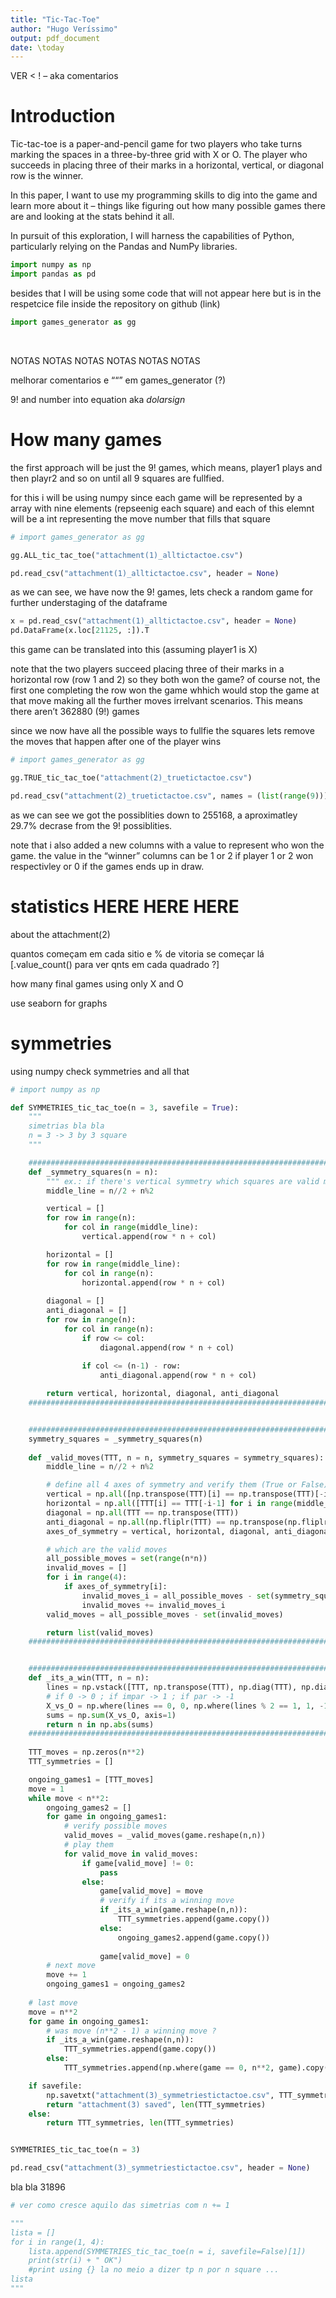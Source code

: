 ```yaml
---
title: "Tic-Tac-Toe"
author: "Hugo Veríssimo"
output: pdf_document
date: \today
---
```


VER < ! -- aka comentarios

# Introduction

Tic-tac-toe is a paper-and-pencil game for two players who take turns marking the spaces in a three-by-three grid with X or O. The player who succeeds in placing three of their marks in a horizontal, vertical, or diagonal row is the winner.

\begin{center}
\begin{tabular}{c|c|c}
  O & X & X \\      \hline
  X & X & O \\      \hline
  O & O & X
\end{tabular}
\end{center}

In this paper, I want to use my programming skills to dig into the game and learn more about it – things like figuring out how many possible games there are and looking at the stats behind it all.

In pursuit of this exploration, I will harness the capabilities of Python, particularly relying on the Pandas and NumPy libraries. 

<!-- AND OTHERS -->

```python
import numpy as np
import pandas as pd
```

besides that I will be using some code that will not appear here but is in the respetcice file inside the repository on github (link)

```python
import games_generator as gg
```



$\ $

NOTAS NOTAS NOTAS NOTAS NOTAS NOTAS

\begin{center}
\begin{tabular}{c|c|c}
  0 & 1 & 2 \\      \hline
  3 & 4 & 5 \\      \hline
  6 & 7 & 8
\end{tabular}
\end{center}

melhorar comentarios e """ em games_generator (?)

9! and number into equation aka $dolar sign$





\pagebreak

# How many games

the first approach will be just the 9! games, which means, player1 plays and then playr2 and so on until all 9 squares are fullfied.

for this i will be using numpy since each game will be represented by a array with nine elements (repseenig each square) and each of this elemnt will be a int representing the move number that fills that square

```python
# import games_generator as gg

gg.ALL_tic_tac_toe("attachment(1)_alltictactoe.csv")
```

```python
pd.read_csv("attachment(1)_alltictactoe.csv", header = None)
```

as we can see, we have now the 9! games, lets check a random game for further understaging of the dataframe

```python
x = pd.read_csv("attachment(1)_alltictactoe.csv", header = None)
pd.DataFrame(x.loc[21125, :]).T
```

this game can be translated into this (assuming player1 is X)

\begin{center}
\begin{tabular}{c|c|c}
  0 & 1 & 2 \\      \hline
  3 & 4 & 5 \\      \hline
  6 & 7 & 8
\end{tabular}
$\rightarrow$
\begin{tabular}{c|c|c}
  X & 1 & 2 \\      \hline
  3 & 4 & O \\      \hline
  6 & 7 & 8
\end{tabular}
$\rightarrow$
\begin{tabular}{c|c|c}
  X & 1 & X \\      \hline
  3 & O & O \\      \hline
  6 & 7 & 8
\end{tabular}
$\rightarrow$
\begin{tabular}{c|c|c}
  X & X & X \\      \hline
  O & O & O \\      \hline
  6 & 7 & 8
\end{tabular}
$\rightarrow$
\begin{tabular}{c|c|c}
  X & X & X \\      \hline
  O & O & O \\      \hline
  6 & O & X
\end{tabular}
$\rightarrow$
\begin{tabular}{c|c|c}
  X & X & X \\      \hline
  O & O & O \\      \hline
  X & O & X
\end{tabular}
\end{center}

note that the two players succeed placing three of their marks in a horizontal row (row 1 and 2) so they both won the game? of course not, the first one completing the row won the game whhich would stop the game at that move making all the further moves irrelvant scenarios. This means there aren't 362880 (9!) games

since we now have all the possible ways to fullfie the squares lets remove the moves that happen after one of the player wins

```python
# import games_generator as gg

gg.TRUE_tic_tac_toe("attachment(2)_truetictactoe.csv")
```

```python
pd.read_csv("attachment(2)_truetictactoe.csv", names = (list(range(9))) + ["winner"])
```

as we can see we got the possiblities down to 255168, a aproximatley 29.7% decrase from the 9! possiblities.

note that i also added a new columns with a value to represent who won the game. the value in the "winner" columns can be 1 or 2 if player 1 or 2 won respectivley or 0 if the games ends up in draw.

# statistics HERE HERE HERE

about the attachment(2)

quantos começam em cada sitio e % de vitoria se começar lá [.value_count() para ver qnts em cada quadrado ?]

how many final games using only X and O

use seaborn for graphs



# symmetries




using numpy check symmetries and all that

```python
# import numpy as np

def SYMMETRIES_tic_tac_toe(n = 3, savefile = True):
    """
    simetrias bla bla
    n = 3 -> 3 by 3 square
    """

    ############################################################################
    def _symmetry_squares(n = n):
        """ ex.: if there's vertical symmetry which squares are valid moves """
        middle_line = n//2 + n%2

        vertical = []
        for row in range(n):
            for col in range(middle_line):
                vertical.append(row * n + col)

        horizontal = []
        for row in range(middle_line):
            for col in range(n):
                horizontal.append(row * n + col)
        
        diagonal = []
        anti_diagonal = [] 
        for row in range(n):
            for col in range(n):
                if row <= col:
                    diagonal.append(row * n + col)
                
                if col <= (n-1) - row:
                    anti_diagonal.append(row * n + col)

        return vertical, horizontal, diagonal, anti_diagonal
    ############################################################################


    ############################################################################
    symmetry_squares = _symmetry_squares(n)
    
    def _valid_moves(TTT, n = n, symmetry_squares = symmetry_squares):
        middle_line = n//2 + n%2

        # define all 4 axes of symmetry and verify them (True or False)
        vertical = np.all([np.transpose(TTT)[i] == np.transpose(TTT)[-i-1] for i in range(middle_line)])
        horizontal = np.all([TTT[i] == TTT[-i-1] for i in range(middle_line)])
        diagonal = np.all(TTT == np.transpose(TTT))
        anti_diagonal = np.all(np.fliplr(TTT) == np.transpose(np.fliplr(TTT)))
        axes_of_symmetry = vertical, horizontal, diagonal, anti_diagonal

        # which are the valid moves
        all_possible_moves = set(range(n*n))
        invalid_moves = []
        for i in range(4):
            if axes_of_symmetry[i]:
                invalid_moves_i = all_possible_moves - set(symmetry_squares[i])
                invalid_moves += invalid_moves_i
        valid_moves = all_possible_moves - set(invalid_moves)

        return list(valid_moves)
    ############################################################################


    ############################################################################
    def _its_a_win(TTT, n = n):
        lines = np.vstack([TTT, np.transpose(TTT), np.diag(TTT), np.diag(np.fliplr(TTT))])
        # if 0 -> 0 ; if impar -> 1 ; if par -> -1   
        X_vs_O = np.where(lines == 0, 0, np.where(lines % 2 == 1, 1, -1))
        sums = np.sum(X_vs_O, axis=1)
        return n in np.abs(sums)
    ############################################################################
    
    TTT_moves = np.zeros(n**2)
    TTT_symmetries = []

    ongoing_games1 = [TTT_moves]
    move = 1
    while move < n**2:
        ongoing_games2 = []
        for game in ongoing_games1:
            # verify possible moves
            valid_moves = _valid_moves(game.reshape(n,n))
            # play them
            for valid_move in valid_moves:
                if game[valid_move] != 0:
                    pass
                else:
                    game[valid_move] = move
                    # verify if its a winning move
                    if _its_a_win(game.reshape(n,n)):
                        TTT_symmetries.append(game.copy())
                    else:
                        ongoing_games2.append(game.copy())
                        
                    game[valid_move] = 0
        # next move
        move += 1
        ongoing_games1 = ongoing_games2
        
    # last move
    move = n**2
    for game in ongoing_games1:
        # was move (n**2 - 1) a winning move ?
        if _its_a_win(game.reshape(n,n)):
            TTT_symmetries.append(game.copy())
        else:
            TTT_symmetries.append(np.where(game == 0, n**2, game).copy())

    if savefile:
        np.savetxt("attachment(3)_symmetriestictactoe.csv", TTT_symmetries, delimiter=",", fmt="%d")
        return "attachment(3) saved", len(TTT_symmetries)
    else:
        return TTT_symmetries, len(TTT_symmetries)


SYMMETRIES_tic_tac_toe(n = 3)
```

```python
pd.read_csv("attachment(3)_symmetriestictactoe.csv", header = None)
```

bla bla 31896

```python
# ver como cresce aquilo das simetrias com n += 1

"""
lista = []
for i in range(1, 4):
    lista.append(SYMMETRIES_tic_tac_toe(n = i, savefile=False)[1])
    print(str(i) + " OK")
    #print using {} la no meio a dizer tp n por n square ...
lista
"""
```

